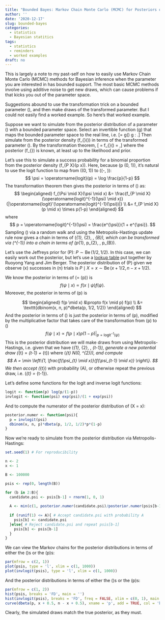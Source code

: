 ```yaml
---
title: "Bounded Bayes: Markov Chain Monte Carlo (MCMC) for Posteriors of Bounded Parameters"
author: ''
date: '2020-12-17'
slug: bounded-bayes
categories:
  - statistics
  - Bayesian statitics
tags:
  - statistics
  - reminders
  - worked examples
draft: no
---
```


<script src='https://cdnjs.cloudflare.com/ajax/libs/mathjax/2.7.1/MathJax.js?config=TeX-AMS-MML_HTMLorMML'></script>

<!--

Time spent:

161220, 10 min
171220

-->

This is largely a note to my past-self on how to easily use Markov Chain Monte Carlo (MCMC) methods for Bayesian inference when the parameter you are interested in has bounded support. The most basic MCMC methods involve using additive noise to get new draws, which can cause problems if that kicks you out of the parameter space.

Suggestions abound to use the transformation trick on a bounded parameter \(\theta\), and then make draws of the transformed parameter. But I could not easily find a worked example. So here's that worked example.

Suppose we want to simulate from the posterior distribution of a parameter \(\theta\) with a bounded parameter space. Select an invertible function \(g\) that maps the bounded parameter space to the real line, i.e.
\[\psi = g(\theta) \text{ where } g : \Theta \to \mathbb{R}.\]
Then simulate from the posterior density \(f_{\Psi \mid \mathbf{X}}(\psi \mid \mathbf{x})\) in terms of the transformed parameter \(\psi\). By the transformation theorem,
\[\psi \mid \mathbf{X} = \mathbf{x} \sim f_{\Psi \mid \mathbf{X}}(\psi \mid \mathbf{x}) = \frac{f_{\Theta \mid \mathbf{X}}(g^{-1}(\psi) \mid \mathbf{x})}{|g'(g^{-1}(\psi))|},\]
where the posterior \(f_{\Theta \mid \mathbf{X}}\) is known, at least up to the likelihood and prior.

Let's use this to simulate a success probability for a binomial proportion from the posterior density \(f_{P \mid X}(p \mid x)\). Here, because \(p \in (0, 1)\), it's natural to use the logit function to map from \((0, 1)\) to \((-\infty, \infty)\):
$$
\psi = \operatorname{logit}(p) = \log \frac{p}{1-p}
$$
The transformation theorem then gives the posterior in terms of \(\psi\) as:
$$
\begin{aligned} 
  f_{\Psi \mid X}(\psi \mid x) &= \frac{f_{P \mid X}(\operatorname{logit}^{-1}(\psi) \mid x)}{|\operatorname{logit}'(\operatorname{logit}^{-1}(\psi))|}  \\
  &= f_{P \mid X}(p \mid x) \times p(1-p)
  \end{aligned}
$$
where
$$
p = \operatorname{logit}^{-1}(\psi) = \frac{e^{\psi}}{1 + e^{\psi}}.
$$
Sampling \(\psi\) via a random walk and using the Metropolis-Hastings update rule now gives a chain in terms of \(\psi_{1}, \psi_{2}, \ldots, \psi_{B}\), which can be transformed via \(\operatorname{logit}^{-1}\) into a chain in terms of \(p_{1}, p_{2}, \ldots, p_{B}\).

Let's use the Jeffreys prior for \(P\): $P \sim \operatorname{Be}(1/2, 1/2)$. In this case, we can easily work out the posterior, but let's use a [lookup table](http://www.stats.org.uk/priors/noninformative/YangBerger1998.pdf) put together by Ruoyong Yang and Jim Berger. The posterior distribution of \(P\) given we observe \(x\) successes in \(n\) trials is $P \mid X = x \sim \operatorname{Be}(x + 1/2, n - x + 1/2)$. 

We know the posterior in terms of \(\psi = \operatorname{logit}(p)\) is
$$f(\psi \mid x) \propto f(x \mid \psi) f(\psi).$$
Moreover, the posterior in terms of \(p\) is

$$
\begin{aligned}  
	f(p \mid x) &\propto f(x \mid p) f(p) \\
	&= \texttt{dbinom(x, n, p)*dbeta(p, 1/2, 1/2)} 
\end{aligned}
$$
And the posterior in terms of \(\psi\) is just the posterior in terms of \(p\), modified by the multiplicative factor that takes care of the transformation from \(p\) to \(\psi\)
$$
f(\psi \mid x) \propto f(p \mid x) p (1-p) \bigg\rvert_{p = \operatorname{logit}^{-1}(\psi)}
$$
This is the posterior distribution we will make draws from using Metropolis-Hastings, i.e. given that we have \(\psi_{1}, \psi_{2}, \ldots, \psi_{t-1}\), generate a new potential draw \(\psi_{t} = \psi_{t-1} + \epsilon_{t}\) where \(\epsilon_{t} \sim N(0, \sigma^{2})\), and compute
$$ 
A = \min \left\{1, \frac{f(\psi_{t} \mid x)}{f(\psi_{t-1} \mid x)} \right\}.
$$
We then accept \(\psi_{t}\) with probability \(A\), or otherwise repeat the previous draw, i.e. \(\psi_{t} = \psi_{t-1}\).

Let's define some functions for the logit and inverse logit functions:

```r
logit <- function(p) log(p/(1-p))
invlogit <- function(psi) exp(psi)/(1 + exp(psi))
```

And to compute the numerator of the posterior distribution of \(\Psi \mid X = x\):
```r
posterior.numer <- function(psi){
  p = invlogit(psi)
  dbinom(x, n, p)*dbeta(p, 1/2, 1/2)*p*(1-p)
}
```

Now we're ready to simulate from the posterior distribution via Metropolis-Hastings:

```r
set.seed(1) # For reproducibility

n <- 2
x <- 1

B <- 100000

psis <- rep(0, length(B))

for (b in 2:B){
  candidate.psi <- psis[b-1] + rnorm(1, 0, 1)
  
  A <- min(c(1, posterior.numer(candidate.psi)/posterior.numer(psis[b-1])))
  
  if (runif(1) <= A){ # Accept candidate.psi with probability A
    psis[b] <- candidate.psi
  }else{ # Reject candidate.psi and repeat psis[b-1]
    psis[b] <- psis[b-1]
  }
}
```

We can view the Markov chains for the posterior distributions in terms of either the \(\psi\)s or the \(p\)s:

```r
par(mfrow = c(2, 1))
plot(psis, type = 'l', xlim = c(1, 1000))
plot(invlogit(psis), type = 'l', xlim = c(1, 1000))
```

And the posterior distributions in terms of either the \(\psi\)s or the \(p\)s:

```r
par(mfrow = c(1, 2))
hist(psis, breaks = 'FD', main = '')
hist(invlogit(psis), breaks = 'FD', freq = FALSE, xlim = c(0, 1), main = '')
curve(dbeta(p, x + 0.5, n - x + 0.5), xname = 'p', add = TRUE, col = 'blue')
```

Clearly, the simulated draws match the true posterior, as they must.